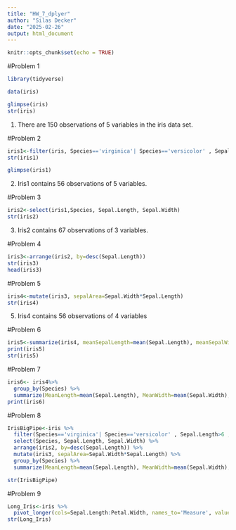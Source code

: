 ---
title: "HW_7_dplyer"
author: "Silas Decker"
date: "2025-02-26"
output: html_document
---

```{r setup, include=FALSE}
knitr::opts_chunk$set(echo = TRUE)
```

#Problem 1 

```{r}
library(tidyverse)

data(iris)

glimpse(iris)
str(iris)
```
1) There are 150 observations of 5 variables in the iris data set. 



#Problem 2 

```{r}
iris1<-filter(iris, Species=='virginica'| Species=='versicolor' , Sepal.Length>6 ,  Sepal.Width>2.5)
str(iris1)

glimpse(iris1)

```
2) Iris1 contains 56 observations of 5 variables. 

#Problem 3 

```{r}
iris2<-select(iris1,Species, Sepal.Length, Sepal.Width)
str(iris2)

```
3) Iris2 contains 67 observations of 3 variables. 

#Problem 4 

```{r}
iris3<-arrange(iris2, by=desc(Sepal.Length))
str(iris3)
head(iris3)

```

#Problem 5 

```{r}
iris4<-mutate(iris3, sepalArea=Sepal.Width*Sepal.Length)
str(iris4)
```
5) Iris4 contains 56 observations of 4 variables 


#Problem 6 

```{r}
iris5<-summarize(iris4, meanSepalLength=mean(Sepal.Length), meanSepalWidth=mean(Sepal.Width),sampleSize=n())
print(iris5)
str(iris5)

```
#Problem 7 

```{r}

iris6<- iris4%>%
  group_by(Species) %>% 
  summarize(MeanLength=mean(Sepal.Length), MeanWidth=mean(Sepal.Width), count=n() )
print(iris6)
```

#Problem 8

```{r}
IrisBigPipe<-iris %>% 
  filter(Species=='virginica'| Species=='versicolor' , Sepal.Length>6 ,  Sepal.Width>2.5) %>% 
  select(Species, Sepal.Length, Sepal.Width) %>% 
  arrange(iris2, by=desc(Sepal.Length)) %>% 
  mutate(iris3, sepalArea=Sepal.Width*Sepal.Length) %>% 
  group_by(Species) %>% 
  summarize(MeanLength=mean(Sepal.Length), MeanWidth=mean(Sepal.Width), count=n() )

str(IrisBigPipe)

```

#Problem 9 

```{r}
Long_Iris<-iris %>% 
  pivot_longer(cols=Sepal.Length:Petal.Width, names_to='Measure', values_to='value',values_drop_na = TRUE)
str(Long_Iris)


```
